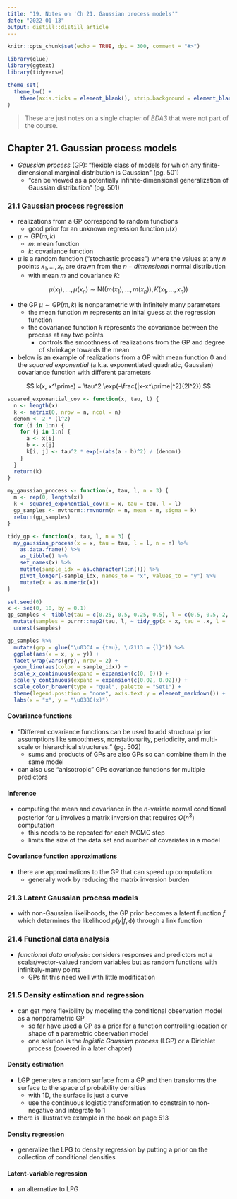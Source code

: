 ```yaml
---
title: "19. Notes on 'Ch 21. Gaussian process models'"
date: "2022-01-13"
output: distill::distill_article
---
```


```r
knitr::opts_chunk$set(echo = TRUE, dpi = 300, comment = "#>")

library(glue)
library(ggtext)
library(tidyverse)

theme_set(
  theme_bw() +
    theme(axis.ticks = element_blank(), strip.background = element_blank())
)
```


> These are just notes on a single chapter of *BDA3* that were not part of the course.

## Chapter 21. Gaussian process models

- *Gaussian process* (GP): "flexible class of models for which any finite-dimensional marginal distribution is Gaussian" (pg. 501)
  - "can be viewed as a potentially infinite-dimensional generalization of Gaussian distribution" (pg. 501)

### 21.1 Gaussian process regression

- realizations from a GP correspond to random functions
  - good prior for an unknown regression function $\mu(x)$
- $\mu \sim \text{GP}(m,k)$
  - $m$: mean function
  - $k$: covariance function
- $\mu$ is a random function ("stochastic process") where the values at any $n$ pooints $x_1, \dots, x_n$ are drawn from the $n-dimensional$ normal distribution
  - with mean $m$ and covariance $K$:

$$
\mu(x_1), \dots, \mu(x_n) \sim \text{N}((m(x_1), \dots, m(x_n)), K(x_1, \dots, x_n))
$$

- the GP $\mu \sim \text{GP}(m,k)$ is nonparametric with infinitely many parameters
  - the mean function $m$ represents an inital guess at the regression function
  - the covariance function $k$ represents the covariance between the process at any two points
    - controls the smoothness of realizations from the GP and degree of shrinkage towards the mean
- below is an example of realizations from a GP with mean function 0 and the *squared exponential* (a.k.a. exponentiated quadratic, Gaussian) covariance function with different parameters

$$
k(x, x^\prime) = \tau^2 \exp(-\frac{|x-x^\prime|^2}{2l^2})
$$

```r
squared_exponential_cov <- function(x, tau, l) {
  n <- length(x)
  k <- matrix(0, nrow = n, ncol = n)
  denom <- 2 * (l^2)
  for (i in 1:n) {
    for (j in 1:n) {
      a <- x[i]
      b <- x[j]
      k[i, j] <- tau^2 * exp(-(abs(a - b)^2) / (denom))
    }
  }
  return(k)
}

my_gaussian_process <- function(x, tau, l, n = 3) {
  m <- rep(0, length(x))
  k <- squared_exponential_cov(x = x, tau = tau, l = l)
  gp_samples <- mvtnorm::rmvnorm(n = n, mean = m, sigma = k)
  return(gp_samples)
}

tidy_gp <- function(x, tau, l, n = 3) {
  my_gaussian_process(x = x, tau = tau, l = l, n = n) %>%
    as.data.frame() %>%
    as_tibble() %>%
    set_names(x) %>%
    mutate(sample_idx = as.character(1:n())) %>%
    pivot_longer(-sample_idx, names_to = "x", values_to = "y") %>%
    mutate(x = as.numeric(x))
}

set.seed(0)
x <- seq(0, 10, by = 0.1)
gp_samples <- tibble(tau = c(0.25, 0.5, 0.25, 0.5), l = c(0.5, 0.5, 2, 2)) %>%
  mutate(samples = purrr::map2(tau, l, ~ tidy_gp(x = x, tau = .x, l = .y, n = 3))) %>%
  unnest(samples)

gp_samples %>%
  mutate(grp = glue("\u03C4 = {tau}, \u2113 = {l}")) %>%
  ggplot(aes(x = x, y = y)) +
  facet_wrap(vars(grp), nrow = 2) +
  geom_line(aes(color = sample_idx)) +
  scale_x_continuous(expand = expansion(c(0, 0))) +
  scale_y_continuous(expand = expansion(c(0.02, 0.02))) +
  scale_color_brewer(type = "qual", palette = "Set1") +
  theme(legend.position = "none", axis.text.y = element_markdown()) +
  labs(x = "x", y = "\u03BC(x)")
```

#### Covariance functions

- "Different covariance functions can be used to add structural prior assumptions like smoothness, nonstationarity, periodicity, and multi-scale or hierarchical structures." (pg. 502)
  - sums and products of GPs are also GPs so can combine them in the same model
- can also use "anisotropic" GPs covariance functions for multiple predictors

#### Inference

- computing the mean and covariance in the $n$-variate normal conditional posterior for $\tilde{\mu}$ involves a matrix inversion that requires $O(n^3)$ computation
  - this needs to be repeated for each MCMC step
  - limits the size of the data set and number of covariates in a model

#### Covariance function approximations

- there are approximations to the GP that can speed up computation
  - generally work by reducing the matrix inversion burden

### 21.3 Latent Gaussian process models

- with non-Gaussian likelihoods, the GP prior becomes a latent function $f$ which determines the likelihood $p(y|f,\phi)$ through a link function

### 21.4 Functional data analysis

- *functional data analysis*: considers responses and predictors not a scalar/vector-valued random variables but as random functions with infinitely-many points
  - GPs fit this need well with little modification

### 21.5 Density estimation and regression

- can get more flexibility by modeling the conditional observation model as a nonparametric GP
  - so far have used a GP as a prior for a function controlling location or shape of a parametric observation model
  - one solution is the *logistic Gaussian process* (LGP) or a Dirichlet process (covered in a later chapter)

#### Density estimation

- LGP generates a random surface from a GP and then transforms the surface to the space of probability densities
  - with 1D, the surface is just a curve
  - use the continuous logistic transformation to constrain to non-negative and integrate to 1
- there is illustrative example in the book on page 513

#### Density regression

- generalize the LPG to density regression by putting a prior on the collection of conditional densities

#### Latent-variable regression

- an alternative to LPG
